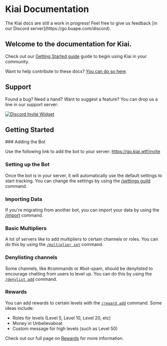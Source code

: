 
# Kiai Documentation

<Callout emoji="⚠️">
	The Kiai docs are still a work in progress! Feel free to give us feedback
	[in our Discord server](https://go.buape.com/discord).
</Callout>

## Welcome to the documentation for Kiai.

Check out our [Getting Started guide](/getting-started) guide to begin using Kiai in your community.

Want to help contribute to these docs? [You can do so here](https://github.com/buape/kiai-docs).

## Support

Found a bug? Need a hand? Want to suggest a feature? You can drop us a line in our support server:

[![Discord Invite Widget](http://invidget.switchblade.xyz/Tt6XC3FQZd)](https://discord.gg/Tt6XC3FQZd)

## Getting Started

<Steps> 
### Adding the Bot

Use the following link to add the bot to your server: https://go.kiai.wtf/invite

### Setting up the Bot

Once the bot is in your server, it will automatically use the default settings to start tracking. You can change the settings by using the [/settings guild](/commands/settings) command.

### Importing Data

If you're migrating from another bot, you can import your data by using the [/import](/commands/import) command.

### Basic Multipliers

A lot of servers like to add multipliers to certain channels or roles.
You can do this by using the [`/multiplier set`](/commands/multiplier) command.

### Denylisting channels

Some channels, like #commands or #bot-spam, should be denylisted to encourage chatting from users to level up.
You can do this by using the [`/denylist add`](/commands/denylist) command.

### Rewards

You can add rewards to certain levels with the [`/reward add`](/commands/reward) command.
Some ideas include: 
- Roles for levels (Level 5, Level 10, Level 20, etc)
- Money in Unbelievaboat
- Custom message for high levels (such as Level 50)

Check out our full page on [Rewards](/features/rewards) for more information.

</Steps>
